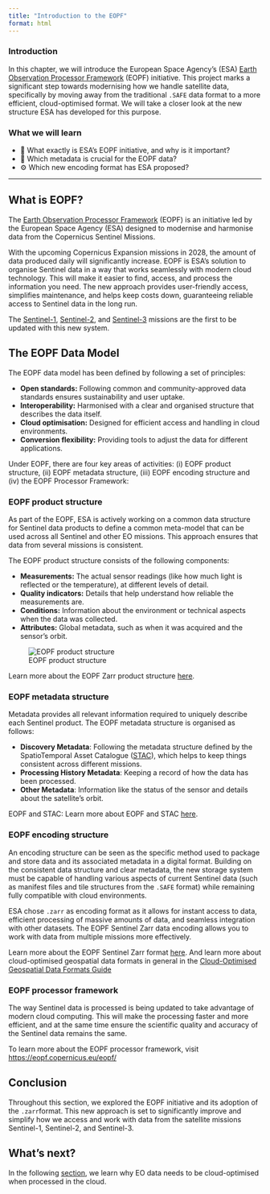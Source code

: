 ```yaml
---
title: "Introduction to the EOPF"
format: html
---
```

### Introduction

In this chapter, we will introduce the European Space Agency's (ESA) [Earth Observation Processor Framework](https://eopf.copernicus.eu/) (EOPF) initiative. This project marks a significant step towards modernising how we handle satellite data, specifically by moving away from the traditional `.SAFE` data format to a more efficient, cloud-optimised format.
We will take a closer look at the new structure ESA has developed for this purpose.

### What we will learn

- 📡 What exactly is ESA's EOPF initiative, and why is it important?
- 📀 Which metadata is crucial for the EOPF data?
- ⚙️ Which new encoding format has ESA proposed?

<hr>

## What is EOPF?

The [Earth Observation Processor Framework](https://eopf.copernicus.eu/) (EOPF) is an initiative led by the European Space Agency (ESA) designed to modernise and harmonise data from the Copernicus Sentinel Missions.

With the upcoming Copernicus Expansion missions in 2028, the amount of data produced daily will significantly increase. EOPF is ESA's solution to organise Sentinel data in a way that works seamlessly with modern cloud technology. This will make it easier to find, access, and process the information you need. The new approach provides user-friendly access, simplifies maintenance, and helps keep costs down, guaranteeing reliable access to Sentinel data in the long run.

The [Sentinel-1](https://www.esa.int/Applications/Observing_the_Earth/Copernicus/Sentinel-1), [Sentinel-2](https://www.esa.int/Applications/Observing_the_Earth/Copernicus/Sentinel-2), and [Sentinel-3](https://www.esa.int/Applications/Observing_the_Earth/Copernicus/Sentinel-3) missions are the first to be updated with this new system.

## The EOPF Data Model

The EOPF data model has been defined by following a set of principles:

- **Open standards:** Following common and community-approved data standards ensures sustainability and user uptake.
- **Interoperability:** Harmonised with a clear and organised structure that describes the data itself.
- **Cloud optimisation:** Designed for efficient access and handling in cloud environments.
- **Conversion flexibility:** Providing tools to adjust the data for different applications.

Under EOPF, there are four key areas of activities: (i) EOPF product structure, (ii) EOPF metadata structure, (iii) EOPF encoding structure and (iv) the EOPF Processor Framework:

### EOPF product structure
As part of the EOPF, ESA is actively working on a common data structure for Sentinel data products to define a common meta-model that can be used across all Sentinel and other EO missions. This approach ensures that data from several missions is consistent.

The EOPF product structure consists of the following components:

- **Measurements:** The actual sensor readings (like how much light is reflected or the temperature), at different levels of detail.
- **Quality indicators:** Details that help understand how reliable the measurements are.
- **Conditions:** Information about the environment or technical aspects when the data was collected.
- **Attributes:** Global metadata, such as when it was acquired and the sensor's orbit.

![EOPF product structure](img/EOProduct-structure.png){fig-align="center"}

::: {.callout-note}
Learn more about the EOPF Zarr product structure [here](./21_what_is_zarr.qmd).
:::

### EOPF metadata structure

Metadata provides all relevant information required to uniquely describe each Sentinel product. The EOPF metadata structure is organised as follows:

- **Discovery Metadata**: Following the metadata structure defined by the SpatioTemporal Asset Catalogue ([STAC](https://stacspec.org/en/)), which helps to keep things consistent across different missions.
- **Processing History Metadata**: Keeping a record of how the data has been processed.
- **Other Metadata**: Information like the status of the sensor and details about the satellite's orbit.

::: {.callout-note}
EOPF and STAC: Learn more about EOPF and STAC [here](./41_stac_intro.qmd).
:::

### EOPF encoding structure
An encoding structure can be seen as the specific method used to package and store data and its associated metadata in a digital format.
Building on the consistent data structure and clear metadata, the new storage system must be capable of handling various aspects of current Sentinel data (such as manifest files and tile structures from the `.SAFE` format) while remaining fully compatible with cloud environments.

ESA chose `.zarr` as encoding format as it allows for instant access to data, efficient processing of massive amounts of data, and seamless integration with other datasets. The EOPF Sentinel Zarr data encoding allows you to work with data from multiple missions more effectively.


::: {.callout-note}
Learn more about the EOPF Sentinel Zarr format [here](https://zarr.eopf.copernicus.eu/).  And learn more about cloud-optimised geospatial data formats in general in the [Cloud-Optimised Geospatial Data Formats Guide](https://guide.cloudnativegeo.org/)
:::

### EOPF processor framework
The way Sentinel data is processed is being updated to take advantage of modern cloud computing. This will make the processing faster and more efficient, and at the same time ensure the scientific quality and accuracy of the Sentinel data remains the same.

::: {.callout-note}
To learn more about the EOPF processor framework, visit [https://eopf.copernicus.eu/eopf/](https://eopf.copernicus.eu/eopf/)
:::

## Conclusion

Throughout this section, we explored the EOPF initiative and its adoption of the `.zarr `format. This new approach is set to significantly improve and simplify how we access and work with data from the satellite missions Sentinel-1, Sentinel-2, and Sentinel-3.

## What's next?
In the following [section](./12_about_cloudoptimized_formats.qmd), we learn why EO data needs to be cloud-optimised when processed in the cloud.
